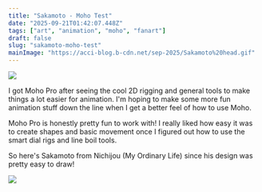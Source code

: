 ```yaml
---
title: "Sakamoto - Moho Test"
date: "2025-09-21T01:42:07.448Z"
tags: ["art", "animation", "moho", "fanart"]
draft: false
slug: "sakamoto-moho-test"
mainImage: "https://acci-blog.b-cdn.net/sep-2025/Sakamoto%20head.gif"
---
```


<img src={frontmatter.mainImage} className="main-image" loading="lazy"/>

I got Moho Pro after seeing the cool 2D rigging and general tools to make things a lot easier for animation.
I'm hoping to make some more fun animation stuff down the line when I get a better feel of how to use Moho.

Moho Pro is honestly pretty fun to work with!
I really liked how easy it was to create shapes and basic movement once I figured out how to use the smart dial rigs and line boil tools.

So here's Sakamoto from Nichijou (My Ordinary Life) since his design was pretty easy to draw!

<img src={assets.divider} className="header-img" loading="lazy"/>
